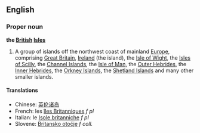 ==English==
===Proper noun===
'''the [[British]] [[Isle]]s'''

#A group of islands off the northwest coast of mainland [[Europe]], comprising [[Great Britain]], [[Ireland]] (the island), the [[Isle of Wight]], the [[Isles of Scilly]], the [[Channel Islands]], the [[Isle of Man]], the [[Outer Hebrides]], the [[Inner Hebrides]], the [[Orkney Islands]], the [[Shetland Islands]] and many other smaller islands.

====Translations====
*Chinese: [[英伦诸岛]] 
*French: les [[îles Britanniques]] ''f pl''
*Italian: le [[Isole britanniche]] ''f pl''
*Slovene: [[Britansko otočje]] ''f coll.''